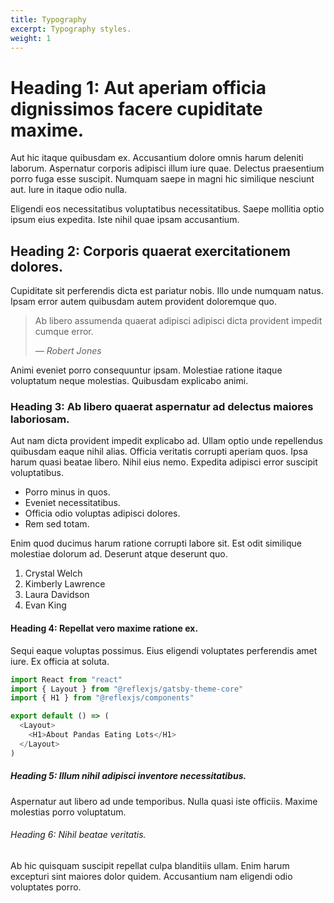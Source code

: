 ```yaml
---
title: Typography
excerpt: Typography styles.
weight: 1
---
```


# Heading 1: Aut aperiam officia dignissimos facere cupiditate maxime.

Aut hic itaque quibusdam ex. Accusantium dolore omnis harum deleniti laborum. Aspernatur corporis adipisci illum iure quae. Delectus praesentium porro fuga esse suscipit.
Numquam saepe in magni hic similique nesciunt aut. Iure in itaque odio nulla.

Eligendi eos necessitatibus voluptatibus necessitatibus. Saepe mollitia optio ipsum eius expedita. Iste nihil quae ipsam accusantium.

## Heading 2: Corporis quaerat exercitationem dolores.

Cupiditate sit perferendis dicta est pariatur nobis. Illo unde numquam natus. Ipsam error autem quibusdam autem provident doloremque quo.

> Ab libero assumenda quaerat adipisci adipisci dicta provident impedit cumque error.
>
> <cite>&mdash; Robert Jones</cite>

Animi eveniet porro consequuntur ipsam. Molestiae ratione itaque voluptatum neque molestias. Quibusdam explicabo animi.

### Heading 3: Ab libero quaerat aspernatur ad delectus maiores laboriosam.

Aut nam dicta provident impedit explicabo ad. Ullam optio unde repellendus quibusdam eaque nihil alias.
Officia veritatis corrupti aperiam quos. Ipsa harum quasi beatae libero. Nihil eius nemo. Expedita adipisci error suscipit voluptatibus.

- Porro minus in quos.
- Eveniet necessitatibus.
- Officia odio voluptas adipisci dolores.
- Rem sed totam.

Enim quod ducimus harum ratione corrupti labore sit. Est odit similique molestiae dolorum ad. Deserunt atque deserunt quo.

1. Crystal Welch
2. Kimberly Lawrence
3. Laura Davidson
4. Evan King

#### Heading 4: Repellat vero maxime ratione ex.

Sequi eaque voluptas possimus. Eius eligendi voluptates perferendis amet iure. Ex officia at soluta.

```js
import React from "react"
import { Layout } from "@reflexjs/gatsby-theme-core"
import { H1 } from "@reflexjs/components"

export default () => (
  <Layout>
    <H1>About Pandas Eating Lots</H1>
  </Layout>
)
```

##### Heading 5: Illum nihil adipisci inventore necessitatibus.

Aspernatur aut libero ad unde temporibus. Nulla quasi iste officiis. Maxime molestias porro voluptatum.

###### Heading 6: Nihil beatae veritatis.

Ab hic quisquam suscipit repellat culpa blanditiis ullam. Enim harum excepturi sint maiores dolor quidem. Accusantium nam eligendi odio voluptates porro.
